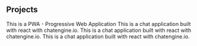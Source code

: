 ## Projects

<ProjectCard title="Weather app " link="https://weatherapp-kshitij.netlify.app" bg="linear-gradient(to right, #D4145A 0%, #FBB03B 100%)">
This is a PWA - Progressive Web Application
</ProjectCard>

<ProjectCard title="Paint App" link="https://kshitij1127.github.io/basicpaintapp/" bg="linear-gradient(to right, #D4145A 0%, #FBB03B 100%)">
This is a chat application built with react with chatengine.io.
</ProjectCard>

<ProjectCard title="Clock" link="https://kshitij1127.github.io/tiktok/" bg="linear-gradient(to right, #D4145A 0%, #FBB03B 100%)">
This is a chat application built with react with chatengine.io.
</ProjectCard>

<ProjectCard title="Origami School" link="https://kshitij1127.github.io/origami/index.html" bg="linear-gradient(to right, #D4145A 0%, #FBB03B 100%)">
This is a chat application built with react with chatengine.io.
</ProjectCard>

